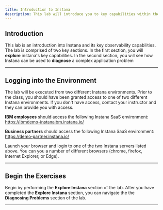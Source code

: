 ```yaml
--- 
title: Introduction to Instana
description: This lab will introduce you to key capabilities within the Instana obersvability platform.
---
```


## Introduction

This lab is an introduction into Instana and its key observability capabilities.  The lab is comprised of two key sections.  In the first section,
you will **explore** instana's key capabilities.  In the second section, you will see how Instana can be used to **diagnose** a complex application problem

***

## Logging into the Environment

The lab will be executed from two different Instana environments.  Prior to the class, you should have been granted access to one of two different Instana environments.
If you don't have access, contact your instructor and they can provide you with access.

**IBM employees** should access the following Instana SaaS environment:  https://ibmdemo-instanaibm.instana.io/

**Business partners** should access the following Instana SaaS environment:  https://demo-partner.instana.io/

Launch your browser and login to one of the two Instana servers listed above.   You can you a number of different browsers (chrome, firefox, Internet Explorer, or Edge).

***

## Begin the Exercises
Begin by performing the **Explore Instana** section of the lab.  After you have completed the **Explore Instana** section, you can navigate the the **Diagnosing Problems** section of the lab.


***
